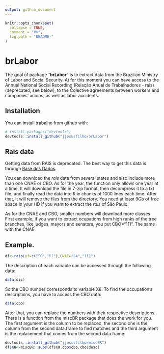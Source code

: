 ```yaml
---
output: github_document
---
```


<!-- README.md is generated from README.Rmd. Please edit that file -->

```r
knitr::opts_chunk$set(
  collapse = TRUE,
  comment = "#>",
  fig.path = "README-"
)
```

# brLabor

The goal of package "**brLabor**" is to extract data from the Brazilian Ministry of Labor and Social Security. At for this moment you can have access to the Annual National Social Recording (Relação Anual de Trabalhadores - rais) (deprecated, see below), to the Colective agreements between workers and companies' unions, as well as labor accidents.

## Installation

You can install trabalho from github with:

```r
# install.packages("devtools")
devtools::install_github("jjesusfilho/brLabor")
```

## Rais data

Getting data from RAIS is deprecated. The best way to get this data is through [Base dos Dados](https://basedosdados.org/dataset/br-me-rais).


You can download the *rais* data from several states and also include more than one CNAE or CBO. As for the year, the function only allows one year at a time. It will download the file in 7-zip format, then decompress it to a txt file, and finally read the data into R in chunks of 1000 lines each time. After that, it will remove the files from the directory. You need at least 9Gb of free space in your HD if you want to extract the *rais* of São Paulo.

As for the CNAE and CBO, smaller numbers will download more classes. First example, if you want to extract ocupations from high ranks of the tree branches, like judges, mayors and senators, you put CBO="111". The same with the CNAE.

## Example.


```r
df<-rais(uf=c("SP","RJ"),CNAE="84","111")
```

The description of each variable can be accessed through the following data:

```r

data(dic)
```

So the CBO number corresponds to variable X8. To find the occupation's descriptions, you have to access the CBO data:


```r

data(cbo)
```

After that, you can replace the numbers with their respective descriptions. There is a function from the miscBR package that does the work for you. The first argument is the column to be replaced, the second one is the column from the second data.frame to find matches and the third argument is the replacement that comes from the second data.frame:


```r
devtools::install_github("jjesusfilho/miscBR")
df$X8<-miscBR::subs(df$X8,cbo$cbo,cbo$desc)
```


